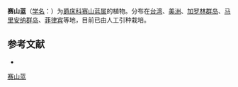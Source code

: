 {{Speciesbox
| name = 赛山蓝
| status = 
| status_system = 
| image = 
| genus = Blechum
| species = pyramidatum
| authority = (Lam.) Urb.
}}

'''赛山蓝'''（[[学名|学名]]：{{lang|la|''Blechum pyramidatum''}}）为[[爵床科|爵床科]][[赛山蓝属|赛山蓝属]]的植物。分布在[[台湾|台湾]]、[[美洲|美洲]]、[[加罗林群岛|加罗林群岛]]、[[马里安纳群岛|马里安纳群岛]]、[[菲律宾|菲律宾]]等地，目前已由人工引种栽培。

== 参考文献 ==
<div class="references-small">
* {{cite web| url =http://www.bioinfo.cn/db05/KmzwSpecies.php?action=view&id=19| title =赛山蓝| work =《中国高等植物数据库全库》| publisher =中国科学院微生物研究所| author =昆明植物研究所| accessdate =2009-02-20| deadurl =yes| archiveurl =https://web.archive.org/web/20160305011457/http://www.bioinfo.cn/db05/KmzwSpecies.php?action=view&id=19| archivedate =2016-03-05}}
</div>
{{Taxonbar|from=Q8248732}}

[[Category:赛山蓝属|赛山蓝]]


{{植物小作品}}